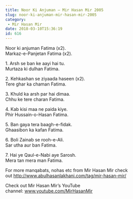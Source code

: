 ```yaml
---
title: Noor Ki Anjuman – Mir Hasan Mir 2005
slug: noor-ki-anjuman-mir-hasan-mir-2005
category:
 - Mir Hasan Mir
date: 2018-03-10T15:36:19
id: 616
---
```


<p dir="ltr">Noor ki anjuman Fatima (x2).<br />
Markaz-e-Panjetan Fatima (x2).</p>
<p dir="ltr">1. Arsh se ban ke aayi hai tu.<br />
Murtaza ki dulhan Fatima.</p>
<p dir="ltr">2. Kehkashan se ziyaada haseen (x2).<br />
Tere ghar ka chaman Fatima.</p>
<p dir="ltr">3. Khuld ka arsh par hai dimaa.<br />
Chhu ke tere charan Fatima.</p>
<p dir="ltr">4. Kab kisi maa ne paida kiye.<br />
Phir Hussain-o-Hasan Fatima.</p>
<p dir="ltr">5. Ban gaya tera baagh-e-fidak.<br />
Ghaasibon ka kafan Fatima.</p>
<p dir="ltr">6. Boli Zainab se rooh-e-Ali.<br />
Sar utha aur ban Fatima.</p>
<p dir="ltr">7. Hai ye Qaul-e-Nabi aye Sarosh.<br />
Mera tan mera man Fatima.</p>
<p dir="ltr">
<p>For more manqabats, nohas etc from Mir Hasan Mir check out <a href="http://www.abulhasanlakhani.com/tag/mir-hasan-mir/">http://www.abulhasanlakhani.com/tag/mir-hasan-mir/</a></p>
<p>Check out Mir Hasan Mir’s YouTube channel: <a href="http://www.youtube.com/MirHasanMir">www.youtube.com/MirHasanMir</a></p>
